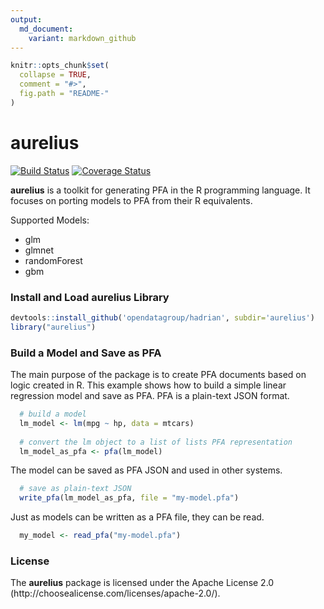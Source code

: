 ```yaml
---
output:
  md_document:
    variant: markdown_github
---
```


<!-- README.md is generated from README.Rmd. Please edit that file -->

```r
knitr::opts_chunk$set(
  collapse = TRUE,
  comment = "#>",
  fig.path = "README-"
)
```

# aurelius

[![Build Status](https://travis-ci.org/ReportMort/hadrian/hadrian.png?branch=master)](https://travis-ci.org/ReportMort/hadrian) [![Coverage Status](https://img.shields.io/codecov/c/github/ReportMort/hadrian/master.svg)](https://codecov.io/github/ReportMort/hadrian?branch=master)

**aurelius** is a toolkit for generating PFA in the R programming language. It 
focuses on porting models to PFA from their R equivalents.

Supported Models:

  - glm
  - glmnet
  - randomForest
  - gbm
  
### Install and Load aurelius Library

```r

devtools::install_github('opendatagroup/hadrian', subdir='aurelius')
library("aurelius")

```

### Build a Model and Save as PFA

The main purpose of the package is to create PFA documents based on logic created 
in R. This example shows how to build a simple linear regression model and save 
as PFA. PFA is a plain-text JSON format.

```r

  # build a model
  lm_model <- lm(mpg ~ hp, data = mtcars)
  
  # convert the lm object to a list of lists PFA representation
  lm_model_as_pfa <- pfa(lm_model)
```

The model can be saved as PFA JSON and used in other systems.

```r
  # save as plain-text JSON
  write_pfa(lm_model_as_pfa, file = "my-model.pfa")
```

Just as models can be written as a PFA file, they can be read.

```r
  my_model <- read_pfa("my-model.pfa")
```

### License

The **aurelius** package is licensed under the Apache License 2.0 (http://choosealicense.com/licenses/apache-2.0/).  
